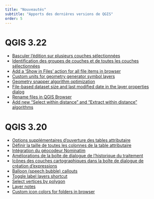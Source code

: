 ```yaml
---
title: "Nouveautés"
subtitle: "Apports des dernières versions de QGIS"
order: 5
---
```


# QGIS 3.22

- [Basculer l’édition sur plusieurs couches sélectionnées](https://www.qgis.org/fr/site/forusers/visualchangelog322/index.html#feature-toggle-editing-on-multiple-selected-layers)
- [Identification des groupes de couches et de toutes les couches sélectionnées](https://www.qgis.org/fr/site/forusers/visualchangelog322/index.html#feature-identify-layer-groups-and-all-selected-layers)
- [Add a ‘Show in Files’ action for all file items in browser](
https://www.qgis.org/fr/site/forusers/visualchangelog322/index.html#feature-add-a-show-in-files-action-for-all-file-items-in-browser)
- [Custom units for geometry generator symbol layers](https://www.qgis.org/fr/site/forusers/visualchangelog322/index.html#feature-custom-units-for-geometry-generator-symbol-layers)
- [Geometry snapper algorithm optimization](https://www.qgis.org/en/site/forusers/visualchangelog322/index.html#feature-geometry-snapper-algorithm-optimization)
- [File-based dataset size and last modified date in the layer properties dialog](https://www.qgis.org/en/site/forusers/visualchangelog322/index.html#feature-file-based-dataset-size-and-last-modified-date-in-the-layer-properties-dialog)
- [Rename files in QGIS Browser](
https://www.qgis.org/en/site/forusers/visualchangelog322/index.html#feature-rename-files-in-qgis-browser)
- [Add new “Select within distance” and “Extract within distance” algorithms](https://www.qgis.org/en/site/forusers/visualchangelog322/index.html#feature-add-new-select-within-distance-and-extract-within-distance-algorithms)


# QGIS 3.20

- [Options supplémentaires d’ouverture des tables attributaire](
https://www.qgis.org/fr/site/forusers/visualchangelog320/index.html#feature-additional-options-for-opening-attribute-tables)
- [Définir la taille de toutes les colonnes de la table attributaire](https://www.qgis.org/fr/site/forusers/visualchangelog320/index.html#feature-set-size-for-all-columns-in-attribute-table)
- [Intégration du géocodeur Nominatim](https://www.qgis.org/fr/site/forusers/visualchangelog320/index.html#feature-nominatim-geocoder-integration)
- [Améliorations de la boîte de dialogue de l’historique du traitement](https://www.qgis.org/fr/site/forusers/visualchangelog320/index.html#feature-processing-history-dialog-improvements)
- [Icônes des couches cartographiques dans la boîte de dialogue de création d’expressions](https://www.qgis.org/fr/site/forusers/visualchangelog320/index.html#feature-map-layer-icons-in-the-expression-builder-dialog)
- [Balloon (speech bubble) callouts](https://www.qgis.org/fr/site/forusers/visualchangelog320/index.html#feature-balloon-speech-bubble-callouts)
- [Toggle label layers shortcut](https://www.qgis.org/fr/site/forusers/visualchangelog320/index.html#feature-toggle-label-layers-shortcut)
- [Select vertices by polygon](https://www.qgis.org/fr/site/forusers/visualchangelog320/index.html#feature-select-vertices-by-polygon)
- [Layer notes](https://www.qgis.org/fr/site/forusers/visualchangelog320/index.html#feature-layer-notes)
- [Custom icon colors for folders in browser](https://www.qgis.org/fr/site/forusers/visualchangelog320/index.html#feature-custom-icon-colors-for-folders-in-browser)